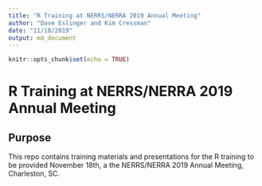 ```yaml
---
title: "R Training at NERRS/NERRA 2019 Annual Meeting"
author: "Dave Eslinger and Kim Cressman"
date: "11/18/2019"
output: md_document
---
```


```r
knitr::opts_chunk$set(echo = TRUE)
```

# R Training at NERRS/NERRA 2019 Annual Meeting

## Purpose

This repo contains training materials and presentations for the R training to be provided November 18th, a the NERRS/NERRA 2019 Annual Meeting, Charleston, SC.

